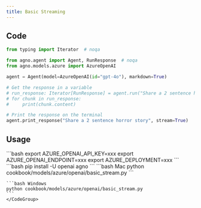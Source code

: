 ```yaml
---
title: Basic Streaming
---
```


## Code

```python cookbook/models/azure/openai/basic_stream.py
from typing import Iterator  # noqa

from agno.agent import Agent, RunResponse  # noqa
from agno.models.azure import AzureOpenAI

agent = Agent(model=AzureOpenAI(id="gpt-4o"), markdown=True)

# Get the response in a variable
# run_response: Iterator[RunResponse] = agent.run("Share a 2 sentence horror story", stream=True)
# for chunk in run_response:
#     print(chunk.content)

# Print the response on the terminal
agent.print_response("Share a 2 sentence horror story", stream=True)
```

## Usage

<Steps>
  <Snippet file="create-venv-step.mdx" />

  <Step title="Set your API key">
    ```bash
    export AZURE_OPENAI_API_KEY=xxx
    export AZURE_OPENAI_ENDPOINT=xxx
    export AZURE_DEPLOYMENT=xxx
    ```
  </Step>

  <Step title="Install libraries">
    ```bash
    pip install -U openai agno
    ```
  </Step>

  <Step title="Run Agent">
    <CodeGroup>
    ```bash Mac
    python cookbook/models/azure/openai/basic_stream.py
    ```

    ```bash Windows
    python cookbook/models/azure/openai/basic_stream.py
    ```
    </CodeGroup>
  </Step>
</Steps>